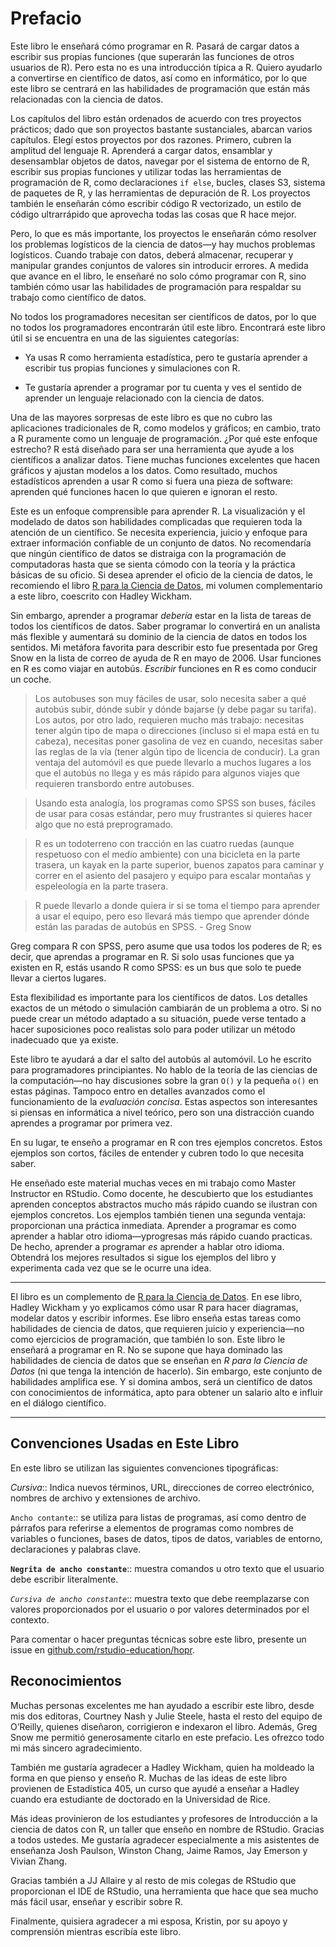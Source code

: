 # Prefacio {.unnumbered}

Este libro le enseñará cómo programar en R. Pasará de cargar datos a escribir sus propias funciones (que superarán las funciones de otros usuarios de R). Pero esta no es una introducción típica a R. Quiero ayudarlo a convertirse en científico de datos, así como en informático, por lo que este libro se centrará en las habilidades de programación que están más relacionadas con la ciencia de datos.

Los capítulos del libro están ordenados de acuerdo con tres proyectos prácticos; dado que son proyectos bastante sustanciales, abarcan varios capítulos. Elegí estos proyectos por dos razones. Primero, cubren la amplitud del lenguaje R. Aprenderá a cargar datos, ensamblar y desensamblar objetos de datos, navegar por el sistema de entorno de R, escribir sus propias funciones y utilizar todas las herramientas de programación de R, como declaraciones `if else`, bucles, clases S3, sistema de paquetes de R, y las herramientas de depuración de R. Los proyectos también le enseñarán cómo escribir código R vectorizado, un estilo de código ultrarrápido que aprovecha todas las cosas que R hace mejor.

Pero, lo que es más importante, los proyectos le enseñarán cómo resolver los problemas logísticos de la ciencia de datos---y hay muchos problemas logísticos. Cuando trabaje con datos, deberá almacenar, recuperar y manipular grandes conjuntos de valores sin introducir errores. A medida que avance en el libro, le enseñaré no solo cómo programar con R, sino también cómo usar las habilidades de programación para respaldar su trabajo como científico de datos.

No todos los programadores necesitan ser científicos de datos, por lo que no todos los programadores encontrarán útil este libro. Encontrará este libro útil si se encuentra en una de las siguientes categorías:

-   Ya usas R como herramienta estadística, pero te gustaría aprender a escribir tus propias funciones y simulaciones con R.

-   Te gustaría aprender a programar por tu cuenta y ves el sentido de aprender un lenguaje relacionado con la ciencia de datos.

Una de las mayores sorpresas de este libro es que no cubro las aplicaciones tradicionales de R, como modelos y gráficos; en cambio, trato a R puramente como un lenguaje de programación. ¿Por qué este enfoque estrecho? R está diseñado para ser una herramienta que ayude a los científicos a analizar datos. Tiene muchas funciones excelentes que hacen gráficos y ajustan modelos a los datos. Como resultado, muchos estadísticos aprenden a usar R como si fuera una pieza de software: aprenden qué funciones hacen lo que quieren e ignoran el resto.

Este es un enfoque comprensible para aprender R. La visualización y el modelado de datos son habilidades complicadas que requieren toda la atención de un científico. Se necesita experiencia, juicio y enfoque para extraer información confiable de un conjunto de datos. No recomendaría que ningún científico de datos se distraiga con la programación de computadoras hasta que se sienta cómodo con la teoría y la práctica básicas de su oficio. Si desea aprender el oficio de la ciencia de datos, le recomiendo el libro [R para la Ciencia de Datos](https://es.r4ds.hadley.nz/), mi volumen complementario a este libro, coescrito con Hadley Wickham.

Sin embargo, aprender a programar *debería* estar en la lista de tareas de todos los científicos de datos. Saber programar lo convertirá en un analista más flexible y aumentará su dominio de la ciencia de datos en todos los sentidos. Mi metáfora favorita para describir esto fue presentada por Greg Snow en la lista de correo de ayuda de R en mayo de 2006. Usar funciones en R es como viajar en autobús. *Escribir* funciones en R es como conducir un coche.

> Los autobuses son muy fáciles de usar, solo necesita saber a qué autobús subir, dónde subir y dónde bajarse (y debe pagar su tarifa). Los autos, por otro lado, requieren mucho más trabajo: necesitas tener algún tipo de mapa o direcciones (incluso si el mapa está en tu cabeza), necesitas poner gasolina de vez en cuando, necesitas saber las reglas de la vía (tener algún tipo de licencia de conducir). La gran ventaja del automóvil es que puede llevarlo a muchos lugares a los que el autobús no llega y es más rápido para algunos viajes que requieren transbordo entre autobuses.

> Usando esta analogía, los programas como SPSS son buses, fáciles de usar para cosas estándar, pero muy frustrantes si quieres hacer algo que no está preprogramado.

> R es un todoterreno con tracción en las cuatro ruedas (aunque respetuoso con el medio ambiente) con una bicicleta en la parte trasera, un kayak en la parte superior, buenos zapatos para caminar y correr en el asiento del pasajero y equipo para escalar montañas y espeleología en la parte trasera.

> R puede llevarlo a donde quiera ir si se toma el tiempo para aprender a usar el equipo, pero eso llevará más tiempo que aprender dónde están las paradas de autobús en SPSS. - Greg Snow

Greg compara R con SPSS, pero asume que usa todos los poderes de R; es decir, que aprendas a programar en R. Si solo usas funciones que ya existen en R, estás usando R como SPSS: es un bus que solo te puede llevar a ciertos lugares.

Esta flexibilidad es importante para los científicos de datos. Los detalles exactos de un método o simulación cambiarán de un problema a otro. Si no puede crear un método adaptado a su situación, puede verse tentado a hacer suposiciones poco realistas solo para poder utilizar un método inadecuado que ya existe.

Este libro te ayudará a dar el salto del autobús al automóvil. Lo he escrito para programadores principiantes. No hablo de la teoría de las ciencias de la computación---no hay discusiones sobre la gran `O()` y la pequeña `o()` en estas páginas. Tampoco entro en detalles avanzados como el funcionamiento de la *evaluación concisa*. Estas aspectos son interesantes si piensas en informática a nivel teórico, pero son una distracción cuando aprendes a programar por primera vez.

En su lugar, te enseño a programar en R con tres ejemplos concretos. Estos ejemplos son cortos, fáciles de entender y cubren todo lo que necesita saber.

He enseñado este material muchas veces en mi trabajo como Master Instructor en RStudio. Como docente, he descubierto que los estudiantes aprenden conceptos abstractos mucho más rápido cuando se ilustran con ejemplos concretos. Los ejemplos también tienen una segunda ventaja: proporcionan una práctica inmediata. Aprender a programar es como aprender a hablar otro idioma---yprogresas más rápido cuando practicas. De hecho, aprender a programar *es* aprender a hablar otro idioma. Obtendrá los mejores resultados si sigue los ejemplos del libro y experimenta cada vez que se le ocurre una idea.

------------------------------------------------------------------------

El libro es un complemento de [R para la Ciencia de Datos](https://es.r4ds.hadley.nz/). En ese libro, Hadley Wickham y yo explicamos cómo usar R para hacer diagramas, modelar datos y escribir informes. Ese libro enseña estas tareas como habilidades de ciencia de datos, que requieren juicio y experiencia---no como ejercicios de programación, que también lo son. Este libro le enseñará a programar en R. No se supone que haya dominado las habilidades de ciencia de datos que se enseñan en *R para la Ciencia de Datos* (ni que tenga la intención de hacerlo). Sin embargo, este conjunto de habilidades amplifica ese. Y si domina ambos, será un científico de datos con conocimientos de informática, apto para obtener un salario alto e influir en el diálogo científico.

------------------------------------------------------------------------

## Convenciones Usadas en Este Libro {.unnumbered}

En este libro se utilizan las siguientes convenciones tipográficas:

*Cursiva*:: Indica nuevos términos, URL, direcciones de correo electrónico, nombres de archivo y extensiones de archivo.

`Ancho contante`:: se utiliza para listas de programas, así como dentro de párrafos para referirse a elementos de programas como nombres de variables o funciones, bases de datos, tipos de datos, variables de entorno, declaraciones y palabras clave.

**`Negrita de ancho constante`**:: muestra comandos u otro texto que el usuario debe escribir literalmente.

*`Cursiva de ancho constante`*:: muestra texto que debe reemplazarse con valores proporcionados por el usuario o por valores determinados por el contexto.

Para comentar o hacer preguntas técnicas sobre este libro, presente un issue en [github.com/rstudio-education/hopr](https://github.com/rstudio-education/hopr).

## Reconocimientos {.unnumbered}

Muchas personas excelentes me han ayudado a escribir este libro, desde mis dos editoras, Courtney Nash y Julie Steele, hasta el resto del equipo de O'Reilly, quienes diseñaron, corrigieron e indexaron el libro. Además, Greg Snow me permitió generosamente citarlo en este prefacio. Les ofrezco todo mi más sincero agradecimiento.

También me gustaría agradecer a Hadley Wickham, quien ha moldeado la forma en que pienso y enseño R. Muchas de las ideas de este libro provienen de Estadística 405, un curso que ayudé a enseñar a Hadley cuando era estudiante de doctorado en la Universidad de Rice.

Más ideas provinieron de los estudiantes y profesores de Introducción a la ciencia de datos con R, un taller que enseño en nombre de RStudio. Gracias a todos ustedes. Me gustaría agradecer especialmente a mis asistentes de enseñanza Josh Paulson, Winston Chang, Jaime Ramos, Jay Emerson y Vivian Zhang.

Gracias también a JJ Allaire y al resto de mis colegas de RStudio que proporcionan el IDE de RStudio, una herramienta que hace que sea mucho más fácil usar, enseñar y escribir sobre R.

Finalmente, quisiera agradecer a mi esposa, Kristin, por su apoyo y comprensión mientras escribía este libro.
